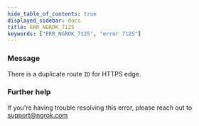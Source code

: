 ```yaml
---
hide_table_of_contents: true
displayed_sidebar: docs
title: ERR_NGROK_7125
keywords: ["ERR_NGROK_7125", "error 7125"]
---
```


### Message

There is a duplicate route `ID` for HTTPS edge.

### Further help

If you're having trouble resolving this error, please reach out to [support@ngrok.com](mailto:support@ngrok.com?subject=Help%20with%20ERR_NGROK_7125)
